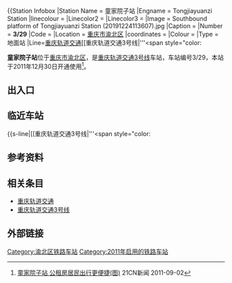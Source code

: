 {{Station Infobox
|Station Name = 童家院子站
|Engname = Tongjiayuanzi Station
|linecolour = {{重慶軌道交通標誌色|3}}
|Linecolor2 = 
|Linecolor3 = 
|Image = Southbound platform of Tongjiayuanzi Station (20191224113607).jpg
|Caption = 
|Number = '''<span style="color:{{重慶軌道交通標誌色|3}} ">3/29</span>''' 
|Code = 
|Location = {{CHN}}[[重庆市|重庆市]][[渝北区|渝北区]]
|coordinates = {{coord|29.631229|106.551437|display=inline,title}}
|Colour = 
|Type = 地面站
|Line=[[重庆轨道交通|重庆轨道交通]][[重庆轨道交通3号线|'''<span style="color:{{重慶軌道交通標誌色]]
|Interchange = 
|Hall = 
|Open = 2011年12月30日
|Platformtype = [[侧式站台|侧式站台]]
|Platform = 2座
|Elevator for disabled = 
|Escalator = 
|Exit = 
|Transport = 
|Openhours = 
|Time First = {{HideH|童家院子站首班车时间}}
'''[[重庆轨道交通3号线|3号线]]'''<br>往[[鱼洞站|鱼洞]]方向：
<br>往[[江北机场T2航站楼站|江北机场T2航站楼]]方向：
{{HideF}}
|Time Last = {{HideH|童家院子站末班车时间}}
'''[[重庆轨道交通3号线|3号线]]'''<br>往[[鱼洞站|鱼洞]]方向：
<br>往[[江北机场T2航站楼站|江北机场T2航站楼]]方向：
{{HideF}}
|adjacent = {{Adjacent stations|system=Chongqing Rail Transit|line=3|left=龙头寺|right=金渝}}
|Map = 
}}

'''童家院子站'''位于[[重庆市|重庆市]][[渝北区|渝北区]]，是[[重庆轨道交通3号线|重庆轨道交通3号线]]车站，车站编号3/29，本站于2011年12月30日开通使用<ref>[http://news.21cn.com/caiji/roll1/2011/09/02/9034433.shtml 童家院子站 公租房居民出行更便捷(图)] {{Wayback|url=http://news.21cn.com/caiji/roll1/2011/09/02/9034433.shtml |date=20161111195919 }} 21CN新闻 2011-09-02</ref>。

== 出入口 ==
{{重庆轨道交通出口列表|
{{重庆轨道交通出口|1||closed=1}}
{{重庆轨道交通出口|2||closed=1}}
{{重庆轨道交通出口|3||closed=1}}
{{重庆轨道交通出口|4||金童路}}}}

==临近车站==
{{start rail box|[[重庆轨道交通|重庆轨道交通]]}}
{{s-inop|[[龙头寺站|龙头寺站]]|往[[鱼洞站|鱼洞]]}}
{{s-line|[[重庆轨道交通3号线|'''<span style="color:{{重慶軌道交通標誌色]]||{{重慶軌道交通標誌色|3}}}}
{{s-inop|[[金渝站|金渝站]]|往[[江北机场T2航站楼站|江北机场T2航站楼]]}}
{{end box}}

==参考资料==
{{reflist}}

==相关条目==
*[[重庆轨道交通|重庆轨道交通]]
*[[重庆轨道交通3号线|重庆轨道交通3号线]]

==外部链接==

{{重庆轨道交通3号线车站}}

[[Category:渝北区铁路车站|Category:渝北区铁路车站]]
[[Category:2011年启用的铁路车站|Category:2011年启用的铁路车站]]